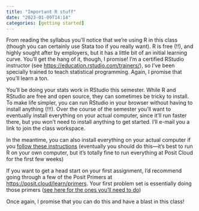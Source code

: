 ```yaml
---
title: "Important R stuff"
date: "2023-01-09T14:14"
categories: [getting started]
---
```


From reading the syllabus you'll notice that we're using R in this class (though you can certainly use Stata too if you really want). R is free (!!), and highly sought after by employers, but it has a little bit of an initial learning curve. You'll get the hang of it, though, I promise! I'm a certified RStudio instructor (see <https://education.rstudio.com/trainers/>), so I've been specially trained to teach statistical programming. Again, I promise that you'll learn a ton.

You'll be doing your stats work in RStudio this semester. While R and RStudio are free and open source, they can sometimes be tricky to install. To make life simpler, you can run RStudio in your browser without having to install anything (!!!). Over the course of the semester you'll want to eventually install everything on your actual computer, since it'll run faster there, but you won't need to install anything to get started. I'll e-mail you a link to join the class workspace.

In the meantime, you can also install everything on your actual computer if you [follow these instructions](/resource/install.qmd) (eventually you should do this—it's best to run R on your own computer, but it's totally fine to run everything at Posit Cloud for the first few weeks)

If you want to get a head start on your first assignment, I’d recommend going through a few of the Posit Primers at <https://posit.cloud/learn/primers>. Your first problem set is essentially doing those primers ([see here for the ones you'll need to do](/example/rstudio-tidyverse.qmd))

Once again, I promise that you can do this and have a blast in this class!
